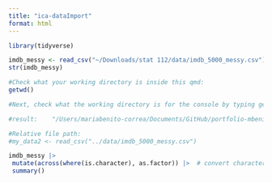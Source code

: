 ```yaml
---
title: "ica-dataImport"
format: html
---
```


```r
library(tidyverse)
```


```r
imdb_messy <- read_csv("~/Downloads/stat 112/data/imdb_5000_messy.csv") 
str(imdb_messy)
```

```r
#Check what your working directory is inside this qmd:
getwd()
```
```r
#Next, check what the working directory is for the console by typing getwd() in the console. This is probably different, meaning that the relative file paths that will work in your qmd won’t work in the console! 

#result:    "/Users/mariabenito-correa/Documents/GitHub/portfolio-mbenitocorrea"
```


```r
#Relative file path:
#my_data2 <- read_csv("../data/imdb_5000_messy.csv") 
```
```r
imdb_messy |>
 mutate(across(where(is.character), as.factor)) |>  # convert characters to factors in order to summarize
 summary()
```

